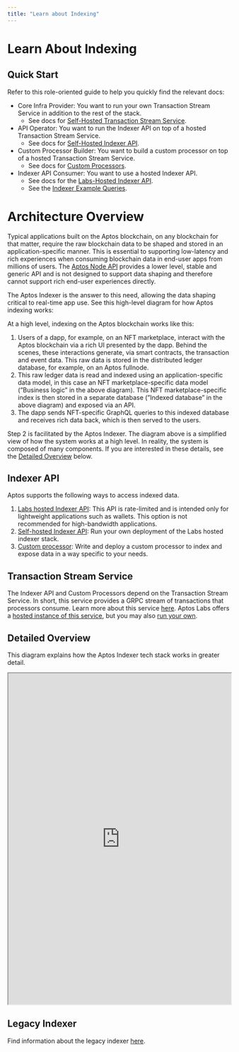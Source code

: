 ```yaml
---
title: "Learn about Indexing"
---
```



# Learn About Indexing

<BetaNotice />

## Quick Start

Refer to this role-oriented guide to help you quickly find the relevant docs:

- Core Infra Provider: You want to run your own Transaction Stream Service in addition to the rest of the stack.
  - See docs for [Self-Hosted Transaction Stream Service](./indexer/txn-stream/self-hosted.mdx).
- API Operator: You want to run the Indexer API on top of a hosted Transaction Stream Service.
  - See docs for [Self-Hosted Indexer API](./indexer/api/self-hosted.mdx).
- Custom Processor Builder: You want to build a custom processor on top of a hosted Transaction Stream Service.
  - See docs for [Custom Processors](./indexer/custom-processors.mdx).
- Indexer API Consumer: You want to use a hosted Indexer API.
  - See docs for the [Labs-Hosted Indexer API](./indexer/api/labs-hosted.mdx).
  - See the [Indexer Example Queries](./indexer/api/example-queries.mdx).

# Architecture Overview

Typical applications built on the Aptos blockchain, on any blockchain for that matter, require the raw blockchain data to be shaped and stored in an application-specific manner. This is essential to supporting low-latency and rich experiences when consuming blockchain data in end-user apps from millions of users. The [Aptos Node API](../network/nodes/aptos-api-spec.mdx) provides a lower level, stable and generic API and is not designed to support data shaping and therefore cannot support rich end-user experiences directly.

The Aptos Indexer is the answer to this need, allowing the data shaping critical to real-time app use. See this high-level diagram for how Aptos indexing works:

<center>
<ThemedImage
alt="Signed Transaction Flow"
sources={{
    light: '/docs/aptos-indexing.svg',
    dark: '/docs/aptos-indexing-dark.svg',
  }}
/>
</center>

At a high level, indexing on the Aptos blockchain works like this:

1. Users of a dapp, for example, on an NFT marketplace, interact with the Aptos blockchain via a rich UI presented by the dapp. Behind the scenes, these interactions generate, via smart contracts, the transaction and event data. This raw data is stored in the distributed ledger database, for example, on an Aptos fullnode.
2. This raw ledger data is read and indexed using an application-specific data model, in this case an NFT marketplace-specific data model (”Business logic” in the above diagram). This NFT marketplace-specific index is then stored in a separate database (”Indexed database” in the above diagram) and exposed via an API.
3. The dapp sends NFT-specific GraphQL queries to this indexed database and receives rich data back, which is then served to the users.

Step 2 is facilitated by the Aptos Indexer. The diagram above is a simplified view of how the system works at a high level. In reality, the system is composed of many components. If you are interested in these details, see the [Detailed Overview](#detailed-overview) below.

## Indexer API

Aptos supports the following ways to access indexed data.

1. [Labs hosted Indexer API](./indexer/api/labs-hosted.mdx): This API is rate-limited and is intended only for lightweight applications such as wallets. This option is not recommended for high-bandwidth applications.
2. [Self-hosted Indexer API](./indexer/api/self-hosted.mdx): Run your own deployment of the Labs hosted indexer stack.
3. [Custom processor](./indexer/custom-processors.mdx): Write and deploy a custom processor to index and expose data in a way specific to your needs.

## Transaction Stream Service

The Indexer API and Custom Processors depend on the Transaction Stream Service. In short, this service provides a GRPC stream of transactions that processors consume. Learn more about this service [here](./indexer/txn-stream.mdx). Aptos Labs offers a [hosted instance of this service](./indexer/txn-stream/labs-hosted.mdx), but you may also [run your own](./indexer/txn-stream/self-hosted.mdx).

## Detailed Overview

This diagram explains how the Aptos Indexer tech stack works in greater detail.

<div style={{textAlign:"center"}}>
<div style={{marginBottom: 20}}>
<iframe
  style={{border: "1px solid rgba(0, 0, 0, 0.1);"}}
  width="100%"
  height="750"
  src="https://www.figma.com/embed?embed_host=share&url=https%3A%2F%2Fwww.figma.com%2Ffile%2FsVhSOGR7ZT4CdeUzlXyduD%2FIndexer-Overview%3Ftype%3Dwhiteboard%26node-id%3D0%253A1%26t%3DUnUKeEaBE7ETMksb-1"
  allowfullscreen>
</iframe>
</div>
</div>

## Legacy Indexer

Find information about the legacy indexer [here](./indexer/legacy.mdx).
